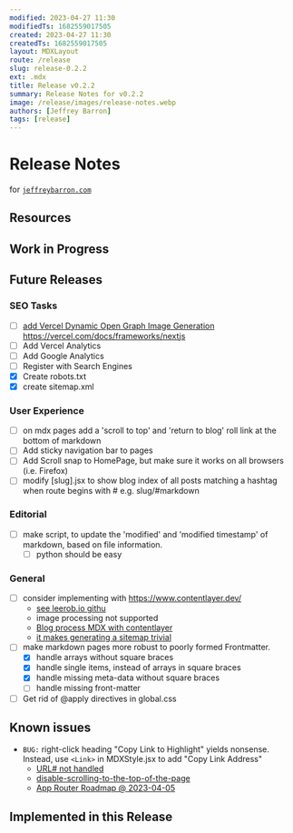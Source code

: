 ```yaml
---
modified: 2023-04-27 11:30
modifiedTs: 1682559017505
created: 2023-04-27 11:30
createdTs: 1682559017505
layout: MDXLayout
route: /release
slug: release-0.2.2
ext: .mdx
title: Release v0.2.2
summary: Release Notes for v0.2.2
image: /release/images/release-notes.webp
authors: [Jeffrey Barron]
tags: [release]
---
```


# Release Notes

for [`jeffreybarron.com`](https://jeffreybarron.com)

## Resources

## Work in Progress

## Future Releases

### SEO Tasks

- [ ] [add Vercel Dynamic Open Graph Image Generation](https://vercel.com/docs/concepts/functions/edge-functions/og-image-generation)
      https://vercel.com/docs/frameworks/nextjs
- [ ] Add Vercel Analytics
- [ ] Add Google Analytics
- [ ] Register with Search Engines
- [x] Create robots.txt
- [x] create sitemap.xml

### User Experience

- [ ] on mdx pages add a 'scroll to top' and 'return to blog' roll link at the bottom of markdown
- [ ] Add sticky navigation bar to pages
- [ ] Add Scroll snap to HomePage, but make sure it works on all browsers (i.e. Firefox)
- [ ] modify [slug].jsx to show blog index of all posts matching a hashtag when route begins with # e.g. slug/#markdown

### Editorial

- [ ] make script, to update the 'modified' and 'modified timestamp' of markdown, based on file information.
  - [ ] python should be easy

### General

- [ ] consider implementing with https://www.contentlayer.dev/
  - [see leerob.io githu](https://github.com/leerob/leerob.io/blob/main/app/blog/page.tsx)
  - image processing not supported
  - [Blog process MDX with contentlayer](https://blog.mrcatdev.com/turns-your-mdx-files-include-yaml-into-data-with-contentlayer-in-nextjs-100daysofcode)
  - [it makes generating a sitemap trivial](https://github.com/leerob/leerob.io/blob/main/app/sitemap.ts)
- [ ] make markdown pages more robust to poorly formed Frontmatter.
  - [x] handle arrays without square braces
  - [x] handle single items, instead of arrays in square braces
  - [x] handle missing meta-data without square braces
  - [ ] handle missing front-matter
- [ ] Get rid of @apply directives in global.css

## Known issues

- `BUG:` right-click heading "Copy Link to Highlight" yields nonsense. Instead, use `<Link>` in MDXStyle.jsx to add "Copy Link Address"
  - [URL# not handled](https://github.com/vercel/next.js/issues/44295)
  - [disable-scrolling-to-the-top-of-the-page](https://nextjs.org/docs/api-reference/next/link#disable-scrolling-to-the-top-of-the-page)
  - [App Router Roadmap @ 2023-04-05](https://beta.nextjs.org/docs/app-directory-roadmap)

## Implemented in this Release
